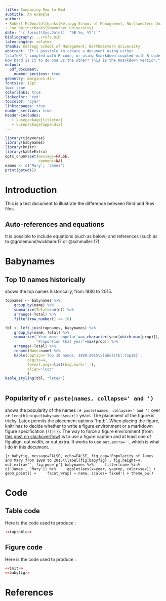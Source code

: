 ```yaml
---
title: Comparing Rnw to Rmd
subtitle: An example
author: 
- Robert McDonald\thanks{Kellogg School of Management, Northwestern University}
- Joe Smith\thanks{Someother University}
date: "`r format(Sys.Date(), '%B %e, %Y')`"
bibliography: ../refs.bib
latex-engine: xelatex
thanks: Kellogg School of Management, Northwestern University 
abstract: "It's possible to create a document using either 
\\LaTeX\ \ coupled with R code, or using Rmarkdown coupled with R code. 
How hard is it to do one vs the other? This is the Rmarkdown version."
output: 
  pdf_document:
    number_sections: true
geometry: margin=1.4in
fontsize: 12pt
toc: true
colorlinks: true
linkcolor: 'red'
toccolor: 'cyan'
linktocpages: true
number_sections: true
header-includes: 
   - \usepackage{titletoc}
   - \usepackage{appendix}
---
```


\thispagestyle{empty}

\newpage

```r
library(tidyverse)
library(babynames)
library(knitr)
library(kableExtra)
opts_chunk$set(message=FALSE,
               comment=NA)
names <- c('Mary', 'James')
print(getwd())
```

# Introduction 

This is a test document to illustrate the difference between Rmd and 
Rnw files. 

## Auto-references and equations

It is possible to include equations (such as \autoref{eq:test}  below)
and references (such as to @grolemund/wickham:17 or @schmuller:17)

\begin{equation}
\alpha + \beta/\Delta + \int_0^\infty f(x) dx
\label{eq:test}
\end{equation}


# Babynames 

## Top 10 names historically

\autoref{tbl:top10} shows the top names historically, from 1880 to 2015.

```r
topnames <- babynames %>%
    group_by(name) %>%
    summarize(Total=sum(n)) %>%
    arrange(-Total) %>%
    filter(row_number() <= 10)

tbl <- left_join(topnames, babynames) %>% 
    group_by(name, Total) %>%
    summarize('Year most popular'=as.character(year[which.max(prop)]),
              'Proportion that year'=max(prop)) %>%
    arrange(-Total) %>%
    rename(Name=name) %>%
    kable(caption='Top 10 names, 1880-2015\\label{tbl:top10}',
          digits=4,
          format.args=list(big.mark=','),
          align='lccc'
          ) 
kable_styling(tbl, "latex")
          
```

## Popularity of `r paste(names, collapse=' and ')`

\autoref{fig:babyfig} shows the popularity of the names `r#
paste(names, collapse=' and ')` over `r#
length(unique(babynames$year))` years. The placement of the figure is
tricky. Latex permits the placement options "hptb". When placing the
figure, knitr has to decide whether to write a figure environment or a
markdown figure specification (`![]()`). The way to force a figure
environment (from [this post on
stackoverflow](https://stackoverflow.com/questions/42486617/knitr-ignoring-fig-pos))
is to use a figure caption and at least one of fig.align, out.width,
or out.extra. It works to use `out.extra=''`, which is what I do
in this document.


```{r babyfig, message=FALSE, echo=FALSE, fig.cap='Popularity of James and Mary from 1880 to 2015\\label{fig:babyfig}', fig.height=4, out.extra='', fig.pos='p'}
babynames %>%
    filter(name %in% c('James', 'Mary')) %>%
    ggplot(aes(x=year, y=prop, color=sex)) +
    geom_point() +
    facet_wrap( ~ name, scales='fixed') + theme_bw()
```

\newpage

\appendixpage
\appendix

# Code

## Table code

Here is the code used to produce \autoref{tbl:top10}:

```r
<<toptable>>
```

## Figure code

Here is the code used to produce \autoref{fig:babyfig}:

```r
<<init>>
<<babyfig>>
```


\newpage

# References
